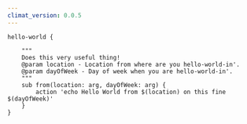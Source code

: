 ```yaml
---
climat_version: 0.0.5
---
```

```clidsl title=documenting-toolchains.cli
hello-world {

    """
    Does this very useful thing!
    @param location - Location from where are you hello-world-in'.
    @param dayOfWeek - Day of week when you are hello-world-in'.
    """
    sub from(location: arg, dayOfWeek: arg) {
        action 'echo Hello World from $(location) on this fine $(dayOfWeek)'
    }
}